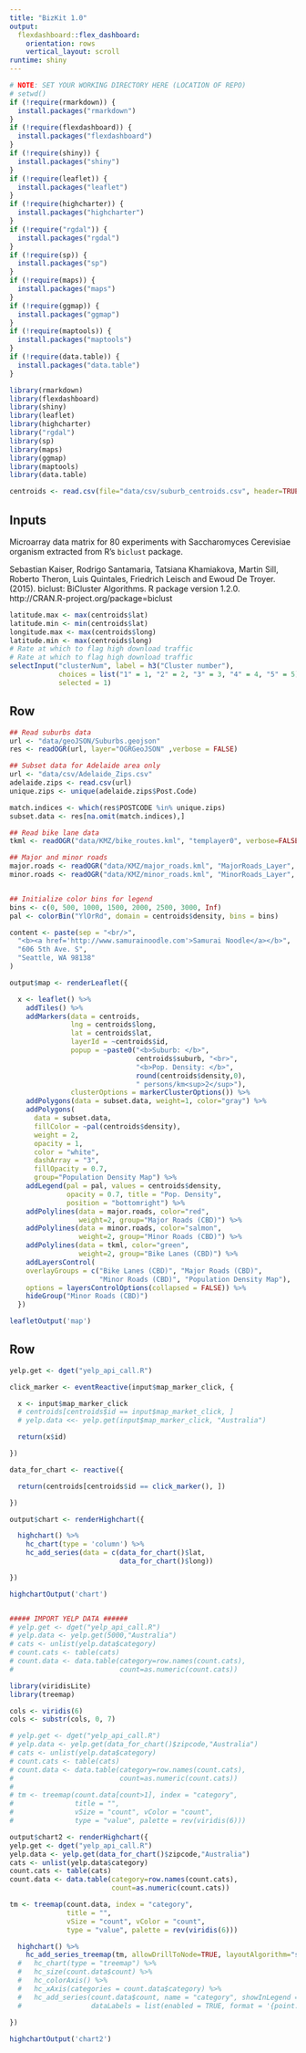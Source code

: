```yaml
---
title: "BizKit 1.0"
output: 
  flexdashboard::flex_dashboard:
    orientation: rows
    vertical_layout: scroll
runtime: shiny
---
```


```r
# NOTE: SET YOUR WORKING DIRECTORY HERE (LOCATION OF REPO)
# setwd()
if (!require(rmarkdown)) {
  install.packages("rmarkdown")
}
if (!require(flexdashboard)) {
  install.packages("flexdashboard")
}
if (!require(shiny)) {
  install.packages("shiny")
}
if (!require(leaflet)) {
  install.packages("leaflet")
}
if (!require(highcharter)) {
  install.packages("highcharter")
}
if (!require("rgdal")) {
  install.packages("rgdal")
}
if (!require(sp)) {
  install.packages("sp")
}
if (!require(maps)) {
  install.packages("maps")
}
if (!require(ggmap)) {
  install.packages("ggmap")
}
if (!require(maptools)) {
  install.packages("maptools")
}
if (!require(data.table)) {
  install.packages("data.table")
}

library(rmarkdown)
library(flexdashboard)
library(shiny)
library(leaflet)
library(highcharter)
library("rgdal")
library(sp)
library(maps)
library(ggmap)
library(maptools)
library(data.table)

centroids <- read.csv(file="data/csv/suburb_centroids.csv", header=TRUE, sep=",")
```

Inputs {.sidebar}
-----------------------------------------------------------------------

Microarray data matrix for 80 experiments with Saccharomyces Cerevisiae
organism extracted from R's `biclust` package.

Sebastian Kaiser, Rodrigo Santamaria, Tatsiana Khamiakova, Martin Sill, Roberto
  Theron, Luis Quintales, Friedrich Leisch and Ewoud De Troyer. (2015). biclust:
  BiCluster Algorithms. R package version 1.2.0.
  http://CRAN.R-project.org/package=biclust
  
```r
latitude.max <- max(centroids$lat)
latitude.min <- min(centroids$lat)
longitude.max <- max(centroids$long)
latitude.min <- max(centroids$long)
# Rate at which to flag high download traffic
# Rate at which to flag high download traffic
selectInput("clusterNum", label = h3("Cluster number"), 
            choices = list("1" = 1, "2" = 2, "3" = 3, "4" = 4, "5" = 5), 
            selected = 1)

```

Row
-----------------------------------------------------------------------

```r
## Read suburbs data
url <- "data/geoJSON/Suburbs.geojson"
res <- readOGR(url, layer="OGRGeoJSON" ,verbose = FALSE)

## Subset data for Adelaide area only
url <- "data/csv/Adelaide_Zips.csv"
adelaide.zips <- read.csv(url)
unique.zips <- unique(adelaide.zips$Post.Code)

match.indices <- which(res$POSTCODE %in% unique.zips)
subset.data <- res[na.omit(match.indices),]

## Read bike lane data
tkml <- readOGR("data/KMZ/bike_routes.kml", "templayer0", verbose=FALSE)

## Major and minor roads
major.roads <- readOGR("data/KMZ/major_roads.kml", "MajorRoads_Layer", verbose=FALSE)
minor.roads <- readOGR("data/KMZ/minor_roads.kml", "MinorRoads_Layer", verbose=FALSE)


## Initialize color bins for legend
bins <- c(0, 500, 1000, 1500, 2000, 2500, 3000, Inf)
pal <- colorBin("YlOrRd", domain = centroids$density, bins = bins)

content <- paste(sep = "<br/>",
  "<b><a href='http://www.samurainoodle.com'>Samurai Noodle</a></b>",
  "606 5th Ave. S",
  "Seattle, WA 98138"
)

output$map <- renderLeaflet({

  x <- leaflet() %>%
    addTiles() %>%
    addMarkers(data = centroids, 
               lng = centroids$long, 
               lat = centroids$lat, 
               layerId = ~centroids$id, 
               popup = ~paste0("<b>Suburb: </b>", 
                               centroids$suburb, "<br>",
                               "<b>Pop. Density: </b>", 
                               round(centroids$density,0), 
                               " persons/km<sup>2</sup>"), 
               clusterOptions = markerClusterOptions()) %>%
    addPolygons(data = subset.data, weight=1, color="gray") %>%
    addPolygons(
      data = subset.data,
      fillColor = ~pal(centroids$density),
      weight = 2,
      opacity = 1,
      color = "white",
      dashArray = "3",
      fillOpacity = 0.7,
      group="Population Density Map") %>%
    addLegend(pal = pal, values = centroids$density,
              opacity = 0.7, title = "Pop. Density",
              position = "bottomright") %>%
    addPolylines(data = major.roads, color="red", 
                 weight=2, group="Major Roads (CBD)") %>%
    addPolylines(data = minor.roads, color="salmon", 
                 weight=2, group="Minor Roads (CBD)") %>%
    addPolylines(data = tkml, color="green", 
                 weight=2, group="Bike Lanes (CBD)") %>%
    addLayersControl(
    overlayGroups = c("Bike Lanes (CBD)", "Major Roads (CBD)", 
                      "Minor Roads (CBD)", "Population Density Map"),
    options = layersControlOptions(collapsed = FALSE)) %>%
    hideGroup("Minor Roads (CBD)")
  })

leafletOutput('map')  

```

Row
-----------------------------------------------------------------------

```r
yelp.get <- dget("yelp_api_call.R")

click_marker <- eventReactive(input$map_marker_click, {

  x <- input$map_marker_click
  # centroids[centroids$id == input$map_market_click, ]
  # yelp.data <<- yelp.get(input$map_marker_click, "Australia")

  return(x$id)

})

data_for_chart <- reactive({

  return(centroids[centroids$id == click_marker(), ])

})

output$chart <- renderHighchart({

  highchart() %>%
    hc_chart(type = 'column') %>%
    hc_add_series(data = c(data_for_chart()$lat, 
                           data_for_chart()$long))

})

highchartOutput('chart')


##### IMPORT YELP DATA ######
# yelp.get <- dget("yelp_api_call.R")
# yelp.data <- yelp.get(5000,"Australia")
# cats <- unlist(yelp.data$category)
# count.cats <- table(cats)
# count.data <- data.table(category=row.names(count.cats),
#                          count=as.numeric(count.cats))

library(viridisLite)
library(treemap)

cols <- viridis(6)
cols <- substr(cols, 0, 7)

# yelp.get <- dget("yelp_api_call.R")
# yelp.data <- yelp.get(data_for_chart()$zipcode,"Australia")
# cats <- unlist(yelp.data$category)
# count.cats <- table(cats)
# count.data <- data.table(category=row.names(count.cats),
#                          count=as.numeric(count.cats))
# 
# tm <- treemap(count.data[count>1], index = "category",
#               title = "",
#               vSize = "count", vColor = "count",
#               type = "value", palette = rev(viridis(6)))

output$chart2 <- renderHighchart({
yelp.get <- dget("yelp_api_call.R")
yelp.data <- yelp.get(data_for_chart()$zipcode,"Australia")
cats <- unlist(yelp.data$category)
count.cats <- table(cats)
count.data <- data.table(category=row.names(count.cats),
                         count=as.numeric(count.cats))

tm <- treemap(count.data, index = "category",
              title = "",
              vSize = "count", vColor = "count",
              type = "value", palette = rev(viridis(6)))

  highchart() %>%
    hc_add_series_treemap(tm, allowDrillToNode=TRUE, layoutAlgorithm="squarified") 
  #   hc_chart(type = "treemap") %>%
  #   hc_size(count.data$count) %>%
  #   hc_colorAxis() %>%
  #   hc_xAxis(categories = count.data$category) %>%
  #   hc_add_series(count.data$count, name = "category", showInLegend = FALSE,
  #                 dataLabels = list(enabled = TRUE, format = '{point.value}')) 
  
})

highchartOutput('chart2')



```